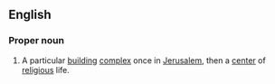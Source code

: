 ==English==
{{wikipedia}}

===Proper noun===
{{en-proper noun|sg=the [[temple|Temple]] in [[Jerusalem]]}}

# A particular [[building]] [[complex]] once in [[Jerusalem]], then a [[center]] of [[religious]] life.
